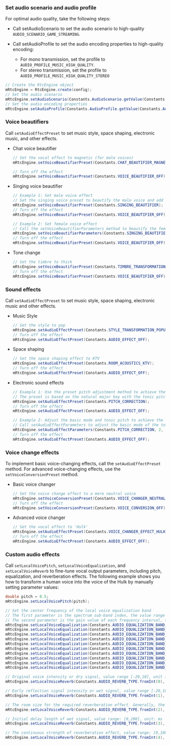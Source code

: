<PlatformWrapper platform="android">

### Set audio scenario and audio profile

For optimal audio quality, take the following steps:

- Call <Link to="{{Global.API_REF_ANDROID_ROOT}}/class_irtcengine.html#api_irtcengine_setaudioscenario">setAudioScenario</Link> to set the audio scenario to high-quality `AUDIO_SCENARIO_GAME_STREAMING`.
- Call <Link to="{{Global.API_REF_ANDROID_ROOT}}/class_irtcengine.html#api_irtcengine_setaudioprofile2">setAudioProfile</Link> to set the audio encoding properties to high-quality encoding:

   - For mono transmission, set the profile to `AUDIO_PROFILE_MUSIC_HIGH_QUALITY`.
   - For stereo transmission, set the profile to `AUDIO_PROFILE_MUSIC_HIGH_QUALITY_STEREO`

```java
// Create the RtcEngine object
mRtcEngine = RtcEngine.create(config);
// Set the audio scenario
mRtcEngine.setAudioScenario(Constants.AudioScenario.getValue(Constants.AudioScenario.GAME_STREAMING));
// Set the audio encoding properties
mRtcEngine.setAudioProfile(Constants.AudioProfile.getValue(Constants.AudioProfile.MUSIC_HIGH_QUALITY_STEREO));
```

### Voice beautifiers

Call `setAudioEffectPreset` to set music style, space shaping, electronic music, and other effects.

- Chat voice beautifier

   ```java
   // Set the vocal effect to magnetic (for male voices)
   mRtcEngine.setVoiceBeautifierPreset(Constants.CHAT_BEAUTIFIER_MAGNETIC);

   // Turn off the effect        
   mRtcEngine.setVoiceBeautifierPreset(Constants.VOICE_BEAUTIFIER_OFF);
   ```

- Singing voice beautifier
   
   ```java
   // Example 1: Set male voice effect
   // Set the singing voice preset to beautify the male voice and add a small room reverberation effect
   mRtcEngine.setVoiceBeautifierPreset(Constants.SINGING_BEAUTIFIER);
   // Turn off the effect        
   mRtcEngine.setVoiceBeautifierPreset(Constants.VOICE_BEAUTIFIER_OFF);
   
   // Example 2: Set female voice effect
   // Call the setVoiceBeautifierParameters method to beautify the female voice and add hall reverberation effect
   mRtcEngine.setVoiceBeautifierParameters(Constants.SINGING_BEAUTIFIER, 2, 3);
   // Turn off the effect
   mRtcEngine.setVoiceBeautifierPreset(Constants.VOICE_BEAUTIFIER_OFF);
   ```

* Tone change
   
   ```java
   // Set the timbre to thick
   mRtcEngine.setVoiceBeautifierPreset(Constants.TIMBRE_TRANSFORMATION_VIGOROUS);
   // Turn off the effect
   mRtcEngine.setVoiceBeautifierPreset(Constants.VOICE_BEAUTIFIER_OFF);
   ```

### Sound effects

Call `setAudioEffectPreset` to set music style, space shaping, electronic music and other effects.

* Music Style
   
   ```java
   // Set the style to pop
   mRtcEngine.setAudioEffectPreset(Constants.STYLE_TRANSFORMATION_POPULAR);
   // Turn off the effect
   mRtcEngine.setAudioEffectPreset(Constants.AUDIO_EFFECT_OFF);
   ```

* Space shaping
   
   ```java
   // Set the space shaping effect to KTV
   mRtcEngine.setAudioEffectPreset(Constants.ROOM_ACOUSTICS_KTV);
   // Turn off the effect
   mRtcEngine.setAudioEffectPreset(Constants.AUDIO_EFFECT_OFF);
   ```

* Electronic sound effects
   
   ```java
   // Example 1: Use the preset pitch adjustment method to achieve the electronic music sound effect
   // The preset is based on the natural major key with the tonic pitch of C, and corrects the actual pitch of the audio
   mRtcEngine.setAudioEffectPreset(Constants.PITCH_CORRECTION);
   // Turn off the effect
   mRtcEngine.setAudioEffectPreset(Constants.AUDIO_EFFECT_OFF);

   // Example 2: Adjust the basic mode and tonic pitch to achieve the electronic music sound effect
   // Call setAudioEffectParameters to adjust the basic mode of the tone to the natural minor key and the tonic pitch to D
   mRtcEngine.setAudioEffectParameters(Constants.PITCH_CORRECTION, 2, 6);
   // Turn off the effect
   mRtcEngine.setAudioEffectPreset(Constants.AUDIO_EFFECT_OFF);
   ```

### Voice change effects

To implement basic voice-changing effects, call the `setAudioEffectPreset` method. For advanced voice-changing effects, use the `setVoiceConversionPreset` method.

* Basic voice changer
   
   ```java
   // Set the voice change effect to a more neutral voice
   mRtcEngine.setVoiceConversionPreset(Constants.VOICE_CHANGER_NEUTRAL);
   // Turn off the effect
   mRtcEngine.setVoiceConversionPreset(Constants.VOICE_CONVERSION_OFF);
   ```

* Advanced voice changer

   ```java
   // Set the vocal effect to 'Hulk'
   mRtcEngine.setAudioEffectPreset(Constants.VOICE_CHANGER_EFFECT_HULK);
   // Turn off the effect
   mRtcEngine.setAudioEffectPreset(Constants.AUDIO_EFFECT_OFF);
   ```

### Custom audio effects

Call `setLocalVoicePitch`, `setLocalVoiceEqualization`, and `setLocalVoiceReverb` to fine-tune vocal output parameters, including pitch, equalization, and reverberation effects. The following example shows you how to transform a human voice into the voice of the Hulk by manually setting parameter values:
   
   ```java
   double pitch = 0.5;
   mRtcEngine.setLocalVoicePitch(pitch);

   // Set the center frequency of the local voice equalization band
   // The first parameter is the spectrum sub-band index, the value range is [0,9], representing 10 frequency bands, and the corresponding center frequencies are [31,62,125,250,500,1000,2000,4000,8000,16000] Hz
   // The second parameter is the gain value of each frequency interval, the value range is [-15,15], the unit is dB, the default value is 0
   mRtcEngine.setLocalVoiceEqualization(Constants.AUDIO_EQUALIZATION_BAND_FREQUENCY.fromInt(0), -15);
   mRtcEngine.setLocalVoiceEqualization(Constants.AUDIO_EQUALIZATION_BAND_FREQUENCY.fromInt(1), 3);
   mRtcEngine.setLocalVoiceEqualization(Constants.AUDIO_EQUALIZATION_BAND_FREQUENCY.fromInt(2), -9);
   mRtcEngine.setLocalVoiceEqualization(Constants.AUDIO_EQUALIZATION_BAND_FREQUENCY.fromInt(3), -8);
   mRtcEngine.setLocalVoiceEqualization(Constants.AUDIO_EQUALIZATION_BAND_FREQUENCY.fromInt(4), -6);
   mRtcEngine.setLocalVoiceEqualization(Constants.AUDIO_EQUALIZATION_BAND_FREQUENCY.fromInt(5), -4);
   mRtcEngine.setLocalVoiceEqualization(Constants.AUDIO_EQUALIZATION_BAND_FREQUENCY.fromInt(6), -3);
   mRtcEngine.setLocalVoiceEqualization(Constants.AUDIO_EQUALIZATION_BAND_FREQUENCY.fromInt(7), -2);
   mRtcEngine.setLocalVoiceEqualization(Constants.AUDIO_EQUALIZATION_BAND_FREQUENCY.fromInt(8), -1);
   mRtcEngine.setLocalVoiceEqualization(Constants.AUDIO_EQUALIZATION_BAND_FREQUENCY.fromInt(9), 1);

   // Original voice intensity or dry signal, value range [-20,10], unit is dB
   mRtcEngine.setLocalVoiceReverb(Constants.AUDIO_REVERB_TYPE.fromInt(0), 10);

   // Early reflection signal intensity or wet signal, value range [-20,10], unit is dB
   mRtcEngine.setLocalVoiceReverb(Constants.AUDIO_REVERB_TYPE.fromInt(1), 7);

   // The room size for the required reverberation effect. Generally, the larger the room, the stronger the reverberation effect. Value range: [0,100]
   mRtcEngine.setLocalVoiceReverb(Constants.AUDIO_REVERB_TYPE.fromInt(2), 6);

   // Initial delay length of wet signal, value range: [0,200], unit: ms
   mRtcEngine.setLocalVoiceReverb(Constants.AUDIO_REVERB_TYPE.fromInt(3), 124);

   // The continuous strength of reverberation effect, value range: [0,100], the larger the value, the stronger the reverberation effect
   mRtcEngine.setLocalVoiceReverb(Constants.AUDIO_REVERB_TYPE.fromInt(4), 78);
   ```

</PlatformWrapper>
